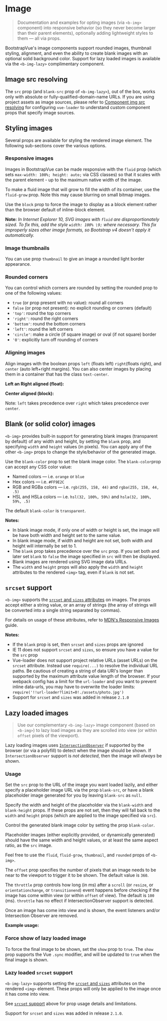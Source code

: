 

<Meta of={ImageStory} />

# Image

> Documentation and examples for opting images (via `<b-img>` component) into responsive behavior
> (so they never become larger than their parent elements), optionally adding lightweight styles to
> them — all via props.

BootstrapVue's image components support rounded images, thumbnail styling, alignment, and even the
ability to create blank images with an optional solid background color. Support for lazy loaded
images is available via the `<b-img-lazy>` complimentary component.

## Image src resolving

The `src` prop (and `blank-src` prop of `<b-img-lazy>`), out of the box, works only with absolute or
fully-qualified-domain-name URLs. If you are using project assets as image sources, please refer to
[Component img src resolving](/docs/reference/images) for configuring `vue-loader` to understand
custom component props that specify image sources.

## Styling images

Several props are available for styling the rendered image element. The following sub-sections cover
the various options.

### Responsive images

Images in BootstrapVue can be made responsive with the `fluid` prop (which sets
`max-width: 100%; height: auto;` via CSS classes) so that it scales with the parent element - up to
the maximum native width of the image.

<Canvas of={ImageStory.ResponsiveImages} />

To make a fluid image that will grow to fill the width of its container, use the `fluid-grow` prop.
Note this may cause blurring on small bitmap images.

<Canvas of={ImageStory.ResponsiveImages1} />

Use the `block` prop to force the image to display as a block element rather than the browser
default of inline-block element.

**Note:** _In Internet Explorer 10, SVG images with `fluid` are disproportionately sized. To fix
this, add the style `width: 100% \9;` where necessary. This fix improperly sizes other image
formats, so Bootstrap v4 doesn't apply it automatically._

### Image thumbnails

You can use prop `thumbnail` to give an image a rounded light border appearance.

<Canvas of={ImageStory.ImageThumbnails} />

### Rounded corners

You can control which corners are rounded by setting the rounded prop to one of the following
values:

- `true` (or prop present with no value): round all corners
- `false` (or prop not present): no explicit rounding or corners (default)
- `'top'`: round the top corners
- `'right'`: round the right corners
- `'bottom'`: round the bottom corners
- `'left'`: round the left corners
- `'circle'`: make a circle (if square image) or oval (if not square) border
- `'0'`: explicitly turn off rounding of corners

<Canvas of={ImageStory.RoundedCorners} />

### Aligning images

Align images with the boolean props `left` (floats left) `right`(floats right), and `center` (auto
left+right margins). You can also center images by placing them in a container that has the class
`text-center`.

**Left an Right aligned (float):**

<Canvas of={ImageStory.AligningImages} />

**Center aligned (block):**

<Canvas of={ImageStory.AligningImages1} />

Note: `left` takes precedence over `right` which takes precedence over `center`.

## Blank (or solid color) images

`<b-img>` provides built-in support for generating blank images (transparent by default) of any
width and height, by setting the `blank` prop, and specifying `width` and `height` values (in
pixels). You can apply any of the other `<b-img>` props to change the style/behavior of the
generated image.

Use the `blank-color` prop to set the blank image color. The `blank-color`prop can accept any CSS
color value:

- Named colors — i.e. `orange` or `blue`
- Hex colors — i.e. `#FF9E2C`
- RGB and RGBa colors — i.e. `rgb(255, 158, 44)` and `rgba(255, 158, 44, .5)`
- HSL and HSLa colors — i.e. `hsl(32, 100%, 59%)` and `hsla(32, 100%, 59%, .5)`

The default `blank-color` is `transparent`.

<Canvas of={ImageStory.BlankOrSolidColorImages} />

**Notes:**

- In blank image mode, if only one of width or height is set, the image will be have both width and
  height set to the same value.
- In blank image mode, if width and height are not set, both width and height will internally be set
  to 1.
- The `blank` prop takes precedence over the `src` prop. If you set both and later set `blank` to
  `false` the image specified in `src` will then be displayed.
- Blank images are rendered using SVG image data URLs.
- The `width` and `height` props will also apply the `width` and `height` attributes to the rendered
  `<img>` tag, even if `blank` is not set.

## `srcset` support

`<b-img>` supports the
[`srcset` and `sizes` attributes](https://developer.mozilla.org/en-US/docs/Web/HTML/Element/img#attr-srcset)
on images. The props accept either a string value, or an array of strings (the array of strings will
be converted into a single string separated by commas).

For details on usage of these attributes, refer to
[MDN's Responsive Images](https://developer.mozilla.org/en-US/docs/Learn/HTML/Multimedia_and_embedding/Responsive_images)
guide.

**Notes:**

- If the `blank` prop is set, then `srcset` and `sizes` props are ignored
- IE 11 does not support `srcset` and `sizes`, so ensure you have a value for the `src` prop
- Vue-loader does not support project relative URLs (asset URLs) on the `srcset` attribute. Instead
  use `require(...)` to resolve the individual URL paths. Be cautious of creating a string of data
  URI's longer than supported by the maximum attribute value length of the browser. If your webpack
  config has a limit for the `url-loader` and you want to prevent inline data-urls, you may have to
  overwrite the loader limits: `require('!!url-loader?limit=0!./assets/photo.jpg')`
- Support for `srcset` and `sizes` was added in release `2.1.0`

## Lazy loaded images

> Use our complementary `<b-img-lazy>` image component (based on `<b-img>`) to lazy load images as
> they are scrolled into view (or within `offset` pixels of the viewport).

Lazy loading images uses
[`IntersectionObserver`](https://developer.mozilla.org/en-US/docs/Web/API/Intersection_Observer_API)
if supported by the browser (or via a polyfill) to detect when the image should be shown. If
`IntersectionObserver` support is _not detected_, then the image will _always_ be shown.

### Usage

Set the `src` prop to the URL of the image you want loaded lazily, and either specify a placeholder
image URL via the prop `blank-src`, or have a blank placeholder image generated for you by leaving
`blank-src` as `null`.

Specify the width and height of the placeholder via the `blank-width` and `blank-height` props. If
these props are not set, then they will fall back to the `width` and `height` props (which are
applied to the image specified via `src`).

Control the generated blank image color by setting the prop `blank-color`.

Placeholder images (either explicitly provided, or dynamically generated) should have the same width
and height values, or at least the same aspect ratio, as the `src` image.

Feel free to use the `fluid`, `fluid-grow`, `thumbnail`, and `rounded` props of `<b-img>`.

The `offset` prop specifies the number of pixels that an image needs to be near to the viewport to
trigger it to be shown. The default value is `360`.

The `throttle` prop controls how long (in ms) after a `scroll` (or `resize`, or `orientationchange`,
or `transitionend`) event happens before checking if the image has come within view (or within
`offset` of view). The default is `100` (ms). `throttle` has no effect if IntersectionObserver
support is detected.

Once an image has come into view and is shown, the event listeners and/or Intersection Observer are
removed.

**Example usage:**

<Canvas of={ImageStory.Usage} />

### Force show of lazy loaded image

To force the final image to be shown, set the `show` prop to `true`. The `show` prop supports the
Vue `.sync` modifier, and will be updated to `true` when the final image is shown.

### Lazy loaded `srcset` support

`<b-img-lazy>` supports setting the [`srcset` and `sizes`](#srcset-support) attributes on the
rendered `<img>` element. These props will only be applied to the image once it has come into view.

See [`srcset` support](#srcset-support) above for prop usage details and limitations.

Support for `srcset` and `sizes` was added in release `2.1.0`.


